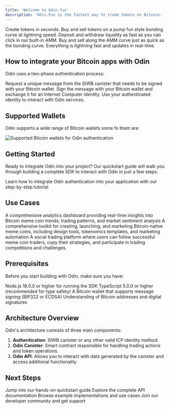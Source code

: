 ```yaml
---
title: 'Welcome to Odin.fun'
description: 'Odin.Fun is the fastest way to trade tokens on Bitcoin. '
---
```


Create tokens in seconds. Buy and sell tokens on a pump fun style bonding curve at lightning speed. Deposit and withdraw liquidity as fast as you can click in our built-in AMM. Buy and sell along the AMM curve just as quick as the bonding curve. Everything is lightning fast and updates in real-time.

## How to integrate your Bitcoin apps with Odin

Odin uses a two-phase authentication process:

<Steps>
<Step title="Prepare Authentication">
  Request a unique message from the SIWB canister that needs to be signed with your Bitcoin wallet.
</Step>

<Step title="Complete Authentication">
  Sign the message with your Bitcoin wallet and exchange it for an Internet Computer identity.
</Step>

<Step title="Access Services">
  Use your authenticated identity to interact with Odin services.
</Step>
</Steps>

## Supported Wallets

Odin supports a wide range of Bitcoin wallets some fo them are:

<Frame>
<img src="/assets/wallet-list.png" alt="Supported Bitcoin wallets for Odin authentication" />
</Frame>

## Getting Started

Ready to integrate Odin into your project? Our quickstart guide will walk you through building a complete SDK to interact with Odin in just a few steps.

<Card title="Quick Start Guide" icon="rocket" href="/quickstart/quickstart-01-prepare">
  Learn how to integrate Odin authentication into your application with our step-by-step tutorial
</Card>

## Use Cases

<AccordionGroup>
<Accordion title="Odin Analytics & Intelligence Platform">
  A comprehensive analytics dashboard providing real-time insights into Bitcoin meme coin trends, trading patterns, and market sentiment analysis
</Accordion>

<Accordion title="Odin Creator Studio">
  A comprehensive toolkit for creating, launching, and marketing Bitcoin-native meme coins, including design tools, tokenomics templates, and marketing automation
</Accordion>

<Accordion title="Odin Social Trading & Copy Trading Platforms">
  A social trading platform where users can follow successful meme coin traders, copy their strategies, and participate in trading competitions and challenges.
</Accordion>

</AccordionGroup>

## Prerequisites

Before you start building with Odin, make sure you have:

<CardGroup cols={2}>
<Card title="Node.js" icon="node-js">
  Node.js 18.0.0 or higher for running the SDK
</Card>

<Card title="TypeScript" icon="code">
  TypeScript 5.0.0 or higher (recommended for type safety)
</Card>

<Card title="Bitcoin Wallet" icon="wallet">
  A Bitcoin wallet that supports message signing (BIP322 or ECDSA)
</Card>

<Card title="Basic Blockchain Knowledge" icon="book">
  Understanding of Bitcoin addresses and digital signatures
</Card>
</CardGroup>

## Architecture Overview

Odin's architecture consists of three main components:

1. **Authentication**: SIWB canister or any other valid ICP identity method.
2. **Odin Canister**: Smart contract responsible for handling trading actions and token operations. 
3. **Odin API**: Allows you to interact with data generated by the canister and access additional functionality

## Next Steps

<CardGroup cols={2}>
<Card title="Start the Tutorial" icon="play" href="/quickstart/quickstart-01-prepare">
  Jump into our hands-on quickstart guide
</Card>

<Card title="API Reference" icon="code" href="https://api.odin.fun/v1/open-api#/">
  Explore the complete API documentation
</Card>

<Card title="Example Projects" icon="github" href="https://github.com/Toniq-Labs/odin-docs/tree/main/demo">
  Browse example implementations and use cases
</Card>

<Card title="Community" icon="users" href="https://t.me/c/2501644622/1">
  Join our developer community and get support
</Card>
</CardGroup>
